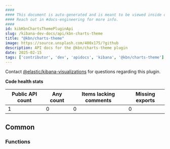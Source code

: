 ```yaml
---
####
#### This document is auto-generated and is meant to be viewed inside our experimental, new docs system.
#### Reach out in #docs-engineering for more info.
####
id: kibKbnChartsThemePluginApi
slug: /kibana-dev-docs/api/kbn-charts-theme
title: "@kbn/charts-theme"
image: https://source.unsplash.com/400x175/?github
description: API docs for the @kbn/charts-theme plugin
date: 2025-02-15
tags: ['contributor', 'dev', 'apidocs', 'kibana', '@kbn/charts-theme']
---
```




Contact [@elastic/kibana-visualizations](https://github.com/orgs/elastic/teams/kibana-visualizations) for questions regarding this plugin.

**Code health stats**

| Public API count  | Any count | Items lacking comments | Missing exports |
|-------------------|-----------|------------------------|-----------------|
| 1 | 0 | 0 | 0 |

## Common

### Functions
<DocDefinitionList data={kbnChartsThemeObj.common.functions}/>

